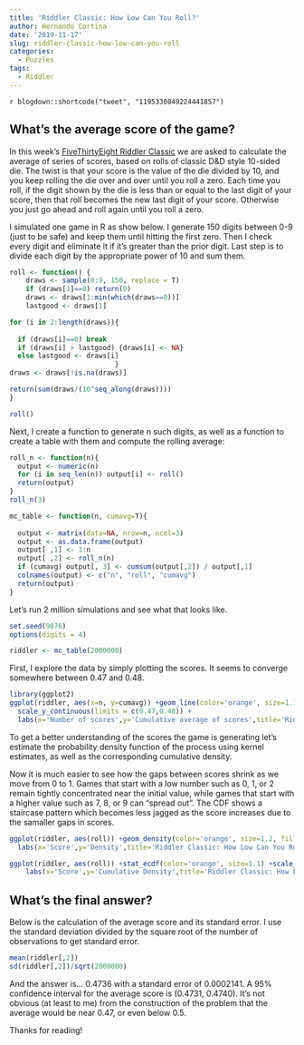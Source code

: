 ```yaml
---
title: 'Riddler Classic: How Low Can You Roll?'
author: Hernando Cortina
date: '2019-11-17'
slug: riddler-classic-how-low-can-you-roll
categories:
  - Puzzles
tags:
  - Riddler
---
```


`r blogdown::shortcode("tweet", "1195330849224441857")`


## What's the average score of the game?

In this week's [FiveThirtyEight Riddler Classic](https://fivethirtyeight.com/features/how-low-can-you-roll/) we are asked to calculate the average of series of scores, based on rolls of classic D&D style 10-sided die. The twist is that your score is the value of the die divided by 10, and you keep rolling the die over and over until you roll a zero.  Each time you roll, if the digit shown by the die is less than or equal to the last digit of your score, then that roll becomes the new last digit of your score. Otherwise you just go ahead and roll again until you roll a zero.

I simulated one game in R as show below.  I generate 150 digits between 0-9 (just to be safe) and keep them until hitting the first zero. Then I check every digit and eliminate it if it's greater than the prior digit.  Last step is to divide each digit by the appropriate power of 10 and sum them.


```r
roll <- function() {
    draws <- sample(0:9, 150, replace = T)
    if (draws[1]==0) return(0)
    draws <- draws[1:min(which(draws==0))]
    lastgood <- draws[1]

for (i in 2:length(draws)){
  
  if (draws[i]==0) break
  if (draws[i] > lastgood) {draws[i] <- NA}
  else lastgood <- draws[i]
                          }
draws <- draws[!is.na(draws)]

return(sum(draws/(10^seq_along(draws))))
}

roll()
```

Next, I create a function to generate n such digits, as well as a function to create a table with them and compute the rolling average:

```r
roll_n <- function(n){
  output <- numeric(n)
  for (i in seq_len(n)) output[i] <- roll()
  return(output)
}
roll_n(3)

mc_table <- function(n, cumavg=T){
  
  output <- matrix(data=NA, nrow=n, ncol=3)
  output <- as.data.frame(output)
  output[ ,1] <- 1:n
  output[ ,2] <- roll_n(n)
  if (cumavg) output[, 3] <- cumsum(output[,2]) / output[,1]
  colnames(output) <- c("n", "roll", "cumavg")
  return(output)
}
```

Let's run 2 million simulations and see what that looks like.
```r
set.seed(9876)
options(digits = 4)
```

```r
riddler <- mc_table(2000000)
```

First, I explore the data by simply plotting the scores. It seems to converge somewhere between 0.47 and 0.48.

```r
library(ggplot2)
ggplot(riddler, aes(x=n, y=cumavg)) +geom_line(color='orange', size=1.1) +theme_bw() +
  scale_y_continuous(limits = c(0.47,0.48)) +
  labs(x='Number of scores',y='Cumulative average of scores',title='Riddler Classic: How Low Can You Roll?', subtitle='Cumulative average', caption='By @cortinah, Nov 17, 2019')
```


To get a better understanding of the scores the game is generating let's estimate the probability density function of the process using kernel estimates, as well as the corresponding cumulative density.

Now it is much easier to see how the gaps between scores shrink as we move from 0 to 1. Games that start with a low number such as 0, 1, or 2 remain tightly concentrated near the initial value, while games that start with a higher value such as 7, 8, or 9 can "spread out". The CDF shows a staircase pattern which becomes less jagged as the score increases due to the samaller gaps in scores.

```r
ggplot(riddler, aes(roll)) +geom_density(color='orange', size=1.2, fill='orange',bw=0.0001) +theme_bw()  +scale_x_continuous(breaks=seq(0,1,0.1)) +
  labs(x='Score',y='Density',title='Riddler Classic: How Low Can You Roll?', subtitle='Density Function of Scores', caption='By @cortinah, Nov 17, 2019')

ggplot(riddler, aes(roll)) +stat_ecdf(color='orange', size=1.1) +scale_x_continuous(breaks=seq(0,1,0.1))  +scale_y_continuous(breaks=seq(0,1,0.1)) +theme_bw() +
    labs(x='Score',y='Cumulative Density',title='Riddler Classic: How Low Can You Roll?', subtitle='Cumulative Density Function of Scores', caption='By @cortinah, Nov 17, 2019')

```

## What's the final answer?

Below is the calculation of the average score and its standard error. I use the standard deviation divided by the square root of the number of observations to get standard error.

```r
mean(riddler[,2])
sd(riddler[,2])/sqrt(2000000)
```

And the answer is... 0.4736 with a standard error of 0.0002141.  A 95% confidence interval for the average score is (0.4731, 0.4740). It's not obvious (at least to me) from the construction of the problem that the average would be near 0.47, or even below 0.5. 


Thanks for reading!